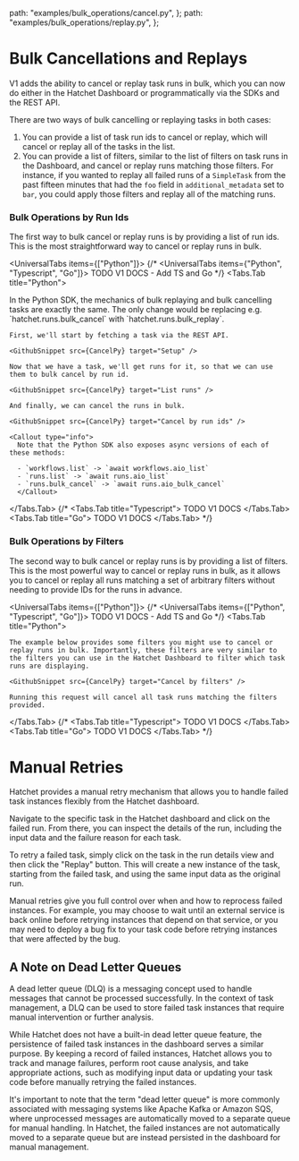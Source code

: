 
  path: "examples/bulk_operations/cancel.py",
};
  path: "examples/bulk_operations/replay.py",
};


# Bulk Cancellations and Replays

V1 adds the ability to cancel or replay task runs in bulk, which you can now do either in the Hatchet Dashboard or programmatically via the SDKs and the REST API.

There are two ways of bulk cancelling or replaying tasks in both cases:

1. You can provide a list of task run ids to cancel or replay, which will cancel or replay all of the tasks in the list.
2. You can provide a list of filters, similar to the list of filters on task runs in the Dashboard, and cancel or replay runs matching those filters. For instance, if you wanted to replay all failed runs of a `SimpleTask` from the past fifteen minutes that had the `foo` field in `additional_metadata` set to `bar`, you could apply those filters and replay all of the matching runs.

### Bulk Operations by Run Ids

The first way to bulk cancel or replay runs is by providing a list of run ids. This is the most straightforward way to cancel or replay runs in bulk.

<UniversalTabs items={["Python"]}>
{/* <UniversalTabs items={"Python", "Typescript", "Go"]}> TODO V1 DOCS - Add TS and Go */}
  <Tabs.Tab title="Python">

<Callout type="info">
  In the Python SDK, the mechanics of bulk replaying and bulk cancelling
  tasks are exactly the same. The only change would be replacing e.g.
  `hatchet.runs.bulk_cancel` with `hatchet.runs.bulk_replay`.
</Callout>

    First, we'll start by fetching a task via the REST API.

    <GithubSnippet src={CancelPy} target="Setup" />

    Now that we have a task, we'll get runs for it, so that we can use them to bulk cancel by run id.

    <GithubSnippet src={CancelPy} target="List runs" />

    And finally, we can cancel the runs in bulk.

    <GithubSnippet src={CancelPy} target="Cancel by run ids" />

    <Callout type="info">
      Note that the Python SDK also exposes async versions of each of these methods:

      - `workflows.list` -> `await workflows.aio_list`
      - `runs.list` -> `await runs.aio_list`
      - `runs.bulk_cancel` -> `await runs.aio_bulk_cancel`
      </Callout>

  </Tabs.Tab>
  {/* <Tabs.Tab title="Typescript">
    TODO V1 DOCS
  </Tabs.Tab>
  <Tabs.Tab title="Go">
    TODO V1 DOCS
  </Tabs.Tab> */}
</UniversalTabs>

### Bulk Operations by Filters

The second way to bulk cancel or replay runs is by providing a list of filters. This is the most powerful way to cancel or replay runs in bulk, as it allows you to cancel or replay all runs matching a set of arbitrary filters without needing to provide IDs for the runs in advance.

<UniversalTabs items={["Python"]}>
{/* <UniversalTabs items={["Python", "Typescript", "Go"]}> TODO V1 DOCS - Add TS and Go */}
  <Tabs.Tab title="Python">

    The example below provides some filters you might use to cancel or replay runs in bulk. Importantly, these filters are very similar to the filters you can use in the Hatchet Dashboard to filter which task runs are displaying.

    <GithubSnippet src={CancelPy} target="Cancel by filters" />

    Running this request will cancel all task runs matching the filters provided.

  </Tabs.Tab>
  {/* <Tabs.Tab title="Typescript">
    TODO V1 DOCS
  </Tabs.Tab>
  <Tabs.Tab title="Go">
    TODO V1 DOCS
  </Tabs.Tab> */}
</UniversalTabs>

# Manual Retries

Hatchet provides a manual retry mechanism that allows you to handle failed task instances flexibly from the Hatchet dashboard.

Navigate to the specific task in the Hatchet dashboard and click on the failed run. From there, you can inspect the details of the run, including the input data and the failure reason for each task.

To retry a failed task, simply click on the task in the run details view and then click the "Replay" button. This will create a new instance of the task, starting from the failed task, and using the same input data as the original run.

Manual retries give you full control over when and how to reprocess failed instances. For example, you may choose to wait until an external service is back online before retrying instances that depend on that service, or you may need to deploy a bug fix to your task code before retrying instances that were affected by the bug.

## A Note on Dead Letter Queues

A dead letter queue (DLQ) is a messaging concept used to handle messages that cannot be processed successfully. In the context of task management, a DLQ can be used to store failed task instances that require manual intervention or further analysis.

While Hatchet does not have a built-in dead letter queue feature, the persistence of failed task instances in the dashboard serves a similar purpose. By keeping a record of failed instances, Hatchet allows you to track and manage failures, perform root cause analysis, and take appropriate actions, such as modifying input data or updating your task code before manually retrying the failed instances.

It's important to note that the term "dead letter queue" is more commonly associated with messaging systems like Apache Kafka or Amazon SQS, where unprocessed messages are automatically moved to a separate queue for manual handling. In Hatchet, the failed instances are not automatically moved to a separate queue but are instead persisted in the dashboard for manual management.
